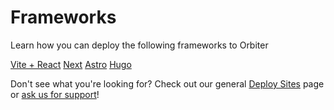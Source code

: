 # Frameworks

Learn how you can deploy the following frameworks to Orbiter

[Vite + React](/frameworks/react)
[Next](/frameworks/next)
[Astro](/frameworks/astro)
[Hugo](/frameworks/hugo)

Don't see what you're looking for? Check out our general [Deploy Sites](/deploy) page or [ask us for support](mailto:steve@orbiter.host)!
